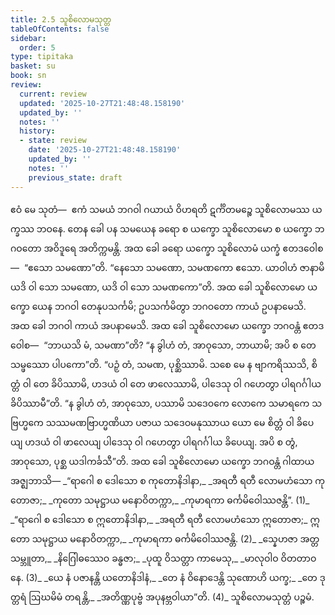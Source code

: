 ```yaml
---
title: 2.5 သူစိလောမသုတ္တ
tableOfContents: false
sidebar:
  order: 5
type: tipitaka
basket: su
book: sn
review:
  current: review
  updated: '2025-10-27T21:48:48.158190'
  updated_by: ''
  notes: ''
  history:
  - state: review
    date: '2025-10-27T21:48:48.158190'
    updated_by: ''
    notes: ''
    previous_state: draft
---
```



<ReviewStatus review={frontmatter.review} showDetails={true} />

<HypothesisAnnotation frontmatter={frontmatter} />

<DynamicBreadcrumb />

<Paragraph number="314" book="sn">
ဧဝံ မေ သုတံ—  ဧကံ သမယံ ဘဂဝါ ဂယာယံ ဝိဟရတိ ဋင်္ကိတမဉ္စေ သူစိလောမဿ ယက္ခဿ ဘဝနေ. တေန ခေါ ပန သမယေန ခရော စ ယက္ခော သူစိလောမော စ ယက္ခော ဘဂဝတော အဝိဒူရေ အတိက္ကမန္တိ. အထ ခေါ ခရော ယက္ခော သူစိလောမံ ယက္ခံ ဧတဒဝေါစ—  “ဧသော သမဏော”တိ. “နေသော သမဏော, သမဏကော ဧသော. ယာဝါဟံ ဇာနာမိ ယဒိ ဝါ သော သမဏော, ယဒိ ဝါ သော သမဏကော”တိ.
</Paragraph>

<Paragraph number="315" book="sn">
အထ ခေါ သူစိလောမော ယက္ခော ယေန ဘဂဝါ တေနုပသင်္ကမိ; ဥပသင်္ကမိတွာ ဘဂဝတော ကာယံ ဥပနာမေသိ. အထ ခေါ ဘဂဝါ ကာယံ အပနာမေသိ. အထ ခေါ သူစိလောမော ယက္ခော ဘဂဝန္တံ ဧတဒဝေါစ—  “ဘာယသိ မံ, သမဏာ”တိ? “န ခွါဟံ တံ, အာဝုသော, ဘာယာမိ; အပိ စ တေ သမ္ဖဿော ပါပကော”တိ.
</Paragraph>

<Paragraph number="316" book="sn">
“ပဉှံ တံ, သမဏ, ပုစ္ဆိဿာမိ. သစေ မေ န ဗျာကရိဿသိ, စိတ္တံ ဝါ တေ ခိပိဿာမိ, ဟဒယံ ဝါ တေ ဖာလေဿာမိ, ပါဒေသု ဝါ ဂဟေတွာ ပါရဂင်္ဂါယ ခိပိဿာမီ”တိ.
</Paragraph>

<Paragraph number="317" book="sn">
“န ခွါဟံ တံ, အာဝုသော, ပဿာမိ သဒေဝကေ လောကေ သမာရကေ သဗြဟ္မကေ သဿမဏဗြာဟ္မဏိယာ ပဇာယ သဒေဝမနုဿာယ ယော မေ စိတ္တံ ဝါ ခိပေယျ ဟဒယံ ဝါ ဖာလေယျ ပါဒေသု ဝါ ဂဟေတွာ ပါရဂင်္ဂါယ ခိပေယျ. အပိ စ တွံ, အာဝုသော, ပုစ္ဆ ယဒါကင်္ခသီ”တိ. အထ ခေါ သူစိလောမော ယက္ခော ဘဂဝန္တံ ဂါထာယ အဇ္ဈဘာသိ—
</Paragraph>

<Division number="273" book="sn" e="ch" v="18" p="320">

<Paragraph number="318" type="verses" book="sn">
_“ရာဂေါ စ ဒေါသော စ ကုတောနိဒါနာ,_  
_အရတီ ရတီ လောမဟံသော ကုတောဇာ;_  
_ကုတော သမုဋ္ဌာယ မနောဝိတက္ကာ,_  
_ကုမာရကာ ဓင်္ကမိဝေါဿဇန္တိ”. (1)_  

</Paragraph>

</Division>
<Division number="274" book="sn" e="ch" v="18" p="320">

<Paragraph number="319" type="verses" book="sn">
_“ရာဂေါ စ ဒေါသော စ ဣတောနိဒါနာ,_  
_အရတီ ရတီ လောမဟံသော ဣတောဇာ;_  
ဣတော သမုဋ္ဌာယ မနောဝိတက္ကာ,_  
_ကုမာရကာ ဓင်္ကမိဝေါဿဇန္တိ. (2)_  

</Paragraph>

</Division>
<Division number="275" book="sn" e="ch" v="18" p="321">

<Paragraph number="320" type="verses" book="sn">
_သ္နေဟဇာ အတ္တသမ္ဘူတာ,_  
_နိဂြေါဓဿေဝ ခန္ဓဇာ;_  
_ပုထူ ဝိသတ္တာ ကာမေသု,_  
_မာလုဝါဝ ဝိတတာဝနေ. (3)_  

</Paragraph>

</Division>
<Division number="276" book="sn" e="ch" v="18" p="321">

<Paragraph number="321" type="verses" book="sn">
_ယေ နံ ပဇာနန္တိ ယတောနိဒါနံ,_  
_တေ နံ ဝိနောဒေန္တိ သုဏောဟိ ယက္ခ;_  
_တေ ဒုတ္တရံ ဩဃမိမံ တရန္တိ,_  
_အတိဏ္ဏပုဗ္ဗံ အပုနဗ္ဘဝါယာ”တိ. (4)_  


</Paragraph>
</Division>

<Paragraph number="322" type="center" book="sn">
သူစိလောမသုတ္တံ ပဉ္စမံ.
</Paragraph>